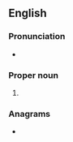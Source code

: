 {{also|nomas|Nomas|nomás}}
==English==

===Pronunciation===
* {{a|US}} {{IPA|/ˈnoʊ.mæs/|lang=en}}

===Proper noun===
{{en-proper noun}}

# {{lb|en|US}} {{acronym of|{{w|National Organization for Men Against Sexism}}|lang=en}}

===Anagrams===
* {{anagrams|en|a=amnos|Manso|Mason|Osman|manos|mason|moans|monas}}